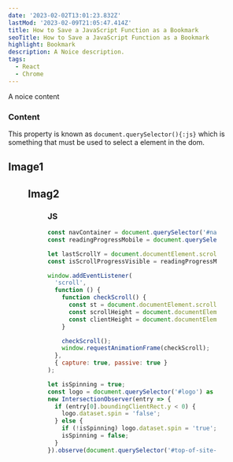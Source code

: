 ```yaml
---
date: '2023-02-02T13:01:23.832Z'
lastMod: '2023-02-09T21:05:47.414Z'
title: How to Save a JavaScript Function as a Bookmark
seoTitle: How to Save a JavaScript Function as a Bookmark
highlight: Bookmark
description: A Noice description.
tags:
  - React
  - Chrome
---
```



A noice content

### Content

This property is known as `document.querySelector(){:js}` which is something that must be used to select a element in the dom.

## Image1

<Figure title="This is Foo" src={image1} />

## Imag2

<Figure title="Mouse events to mock Swipe" src={image2} />

### JS

```js {4} showLineNumbers title="appConfig.js"
const navContainer = document.querySelector('#nav-container') as HTMLElement;
const readingProgressMobile = document.querySelector('#reading-progress') as HTMLElement;

let lastScrollY = document.documentElement.scrollTop;
const isScrollProgressVisible = readingProgressMobile.dataset.reading === 'true';

window.addEventListener(
  'scroll',
  function () {
    function checkScroll() {
      const st = document.documentElement.scrollTop;
      const scrollHeight = document.documentElement.scrollHeight;
      const clientHeight = document.documentElement.clientHeight;
    }

    checkScroll();
    window.requestAnimationFrame(checkScroll);
  },
  { capture: true, passive: true }
);

let isSpinning = true;
const logo = document.querySelector('#logo') as HTMLElement;
new IntersectionObserver(entry => {
  if (entry[0].boundingClientRect.y < 0) {
    logo.dataset.spin = 'false';
  } else {
    if (!isSpinning) logo.dataset.spin = 'true';
    isSpinning = false;
  }
}).observe(document.querySelector('#top-of-site-pixel-anchor') as HTMLElement);
```
